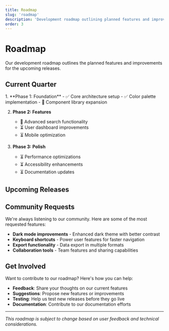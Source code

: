 ```yaml
---
title: Roadmap
slug: 'roadmap'
description: 'Development roadmap outlining planned features and improvements for upcoming releases.'
order: 3
---
```



# Roadmap

Our development roadmap outlines the planned features and improvements for the upcoming releases.

## Current Quarter

<Steps>
1. **Phase 1: Foundation**
   - ✅ Core architecture setup
   - ✅ Color palette implementation
   - 🔄 Component library expansion

2. **Phase 2: Features**

   - 🔄 Advanced search functionality
   - ⏳ User dashboard improvements
   - ⏳ Mobile optimization

3. **Phase 3: Polish**
   - ⏳ Performance optimizations
   - ⏳ Accessibility enhancements
   - ⏳ Documentation updates

</Steps>

## Upcoming Releases

<Timeline events={roadmapEvents} />

## Community Requests

We're always listening to our community. Here are some of the most requested features:

- **Dark mode improvements** - Enhanced dark theme with better contrast
- **Keyboard shortcuts** - Power user features for faster navigation
- **Export functionality** - Data export in multiple formats
- **Collaboration tools** - Team features and sharing capabilities

## Get Involved

Want to contribute to our roadmap? Here's how you can help:

- **Feedback**: Share your thoughts on our current features
- **Suggestions**: Propose new features or improvements
- **Testing**: Help us test new releases before they go live
- **Documentation**: Contribute to our documentation efforts

---

_This roadmap is subject to change based on user feedback and technical considerations._
